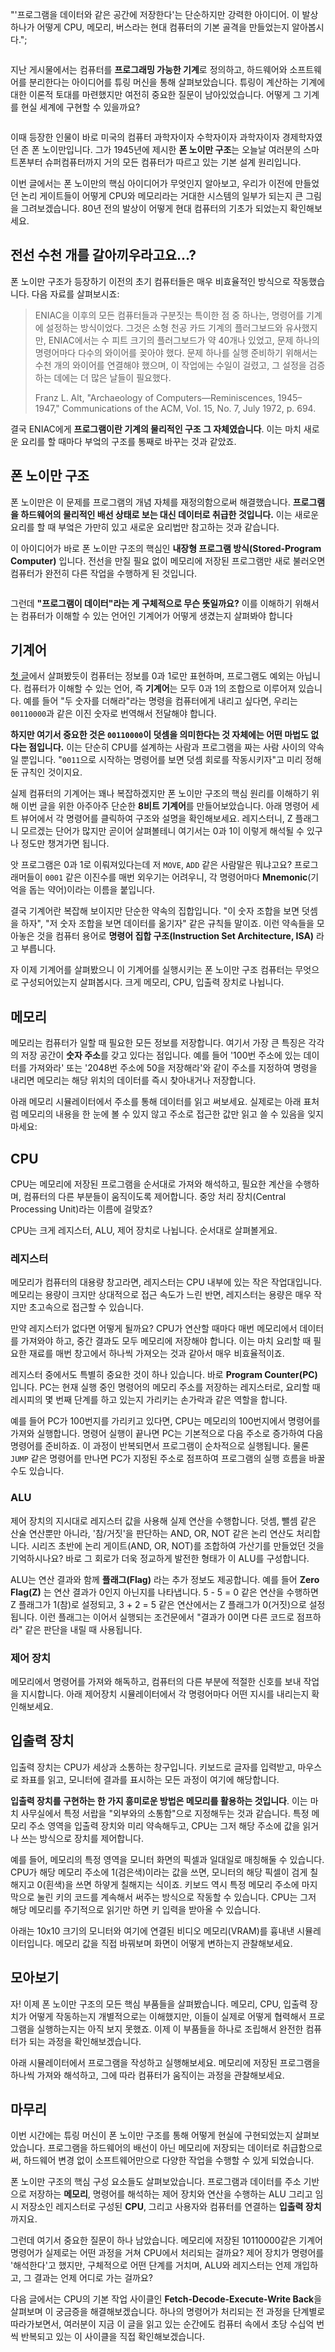   "'프로그램을 데이터와 같은 공간에 저장한다'는 단순하지만 강력한 아이디어. 이 발상 하나가 어떻게 CPU, 메모리, 버스라는 현대 컴퓨터의 기본 골격을 만들었는지 알아봅시다.";


<Image src={turingMachine} alt="" className="object-cover w-full h-[240px] object-top" caption="영화 '이미테이션 게임'"/>

지난 게시물에서는 컴퓨터를 **프로그래밍 가능한 기계**로 정의하고, 하드웨어와 소프트웨어를 분리한다는 아이디어를 튜링 머신을 통해 살펴보았습니다. 튜링이 계산하는 기계에 대한 이론적 토대를 마련했지만 여전히 중요한 질문이 남아있었습니다. 어떻게 그 기계를 현실 세계에 구현할 수 있을까요?

<Image src={vonNeumann} alt="" className="object-cover w-full h-[240px] object-top" />

이때 등장한 인물이 바로 미국의 컴퓨터 과학자이자 수학자이자 과학자이자 경제학자였던 존 폰 노이만입니다. 그가 1945년에 제시한 **폰 노이만 구조**는 오늘날 여러분의 스마트폰부터 슈퍼컴퓨터까지 거의 모든 컴퓨터가 따르고 있는 기본 설계 원리입니다.

이번 글에서는 폰 노이만의 핵심 아이디어가 무엇인지 알아보고, 우리가 이전에 만들었던 논리 게이트들이 어떻게 CPU와 메모리라는 거대한 시스템의 일부가 되는지 큰 그림을 그려보겠습니다. 80년 전의 발상이 어떻게 현대 컴퓨터의 기초가 되었는지 확인해보세요.

## 전선 수천 개를 갈아끼우라고요...?

폰 노이만 구조가 등장하기 이전의 초기 컴퓨터들은 매우 비효율적인 방식으로 작동했습니다. 다음 자료를 살펴보시죠:

> ENIAC을 이후의 모든 컴퓨터들과 구분짓는 특이한 점 중 하나는, 명령어를 기계에 설정하는 방식이었다. 그것은 소형 천공 카드 기계의 플러그보드와 유사했지만, ENIAC에서는 수 피트 크기의 플러그보드가 약 40개나 있었고, 문제 하나의 명령어마다 다수의 와이어를 꽂아야 했다.
문제 하나를 실행 준비하기 위해서는 수천 개의 와이어를 연결해야 했으며, 이 작업에는 수일이 걸렸고, 그 설정을 검증하는 데에는 더 많은 날들이 필요했다. 
> 
> Franz L. Alt, "Archaeology of Computers—Reminiscences, 1945–1947,"
Communications of the ACM, Vol. 15, No. 7, July 1972, p. 694.

결국 ENIAC에게 **프로그램이란 기계의 물리적인 구조 그 자체였습니다**. 이는 마치 새로운 요리를 할 때마다 부엌의 구조를 통째로 바꾸는 것과 같았죠.

## 폰 노이만 구조

폰 노이만은 이 문제를 프로그램의 개념 자체를 재정의함으로써 해결했습니다. **프로그램을 하드웨어의 물리적인 배선 상태로 보는 대신 데이터로 취급한 것입니다.** 이는 새로운 요리를 할 때 부엌은 가만히 있고 새로운 요리법만 참고하는 것과 같습니다.

이 아이디어가 바로 폰 노이만 구조의 핵심인 **내장형 프로그램 방식(Stored-Program Computer)** 입니다. 전선을 만질 필요 없이 메모리에 저장된 프로그램만 새로 불러오면 컴퓨터가 완전히 다른 작업을 수행하게 된 것입니다. 

<Image src={vonNeumannDiagram} alt="" className="object-cover w-full p-2 bg-white" />

그런데 **"프로그램이 데이터"라는 게 구체적으로 무슨 뜻일까요?** 이를 이해하기 위해서는 컴퓨터가 이해할 수 있는 언어인 기계어가 어떻게 생겼는지 살펴봐야 합니다

## 기계어 

[첫 글](/cs/zero-and-one)에서 살펴봤듯이 컴퓨터는 정보를 0과 1로만 표현하며, 프로그램도 예외는 아닙니다. 컴퓨터가 이해할 수 있는 언어, 즉 **기계어**는 모두 0과 1의 조합으로 이루어져 있습니다. 예를 들어 "두 숫자를 더해라"라는 명령을 컴퓨터에게 내리고 싶다면, 우리는 `00110000`과 같은 이진 숫자로 번역해서 전달해야 합니다. 

**하지만 여기서 중요한 것은 `00110000`이 덧셈을 의미한다는 것 자체에는 어떤 마법도 없다는 점입니다.** 이는 단순히 CPU를 설계하는 사람과 프로그램을 짜는 사람 사이의 약속일 뿐입니다. "`0011`으로 시작하는 명령어를 보면 덧셈 회로를 작동시키자"고 미리 정해둔 규칙인 것이지요.

실제 컴퓨터의 기계어는 꽤나 복잡하겠지만 폰 노이만 구조의 핵심 원리를 이해하기 위해 이번 글을 위한 아주아주 단순한 **8비트 기계어**를 만들어보았습니다. 아래 명령어 세트 뷰어에서 각 명령어를 클릭하여 구조와 설명을 확인해보세요. 레지스터니, Z 플래그니 모르겠는 단어가 많지만 곧이어 살펴볼테니 여기서는 0과 1이 이렇게 해석될 수 있구나 정도만 챙겨가면 됩니다.

<InstructionSetTable />

앗 프로그램은 0과 1로 이뤄져있다는데 저 `MOVE`, `ADD` 같은 사람말은 뭐냐고요? 프로그래머들이 `0001` 같은 이진수를 매번 외우기는 어려우니, 각 명령어마다 **Mnemonic**(기억을 돕는 약어)이라는 이름을 붙입니다.

결국 기계어란 복잡해 보이지만 단순한 약속의 집합입니다. "이 숫자 조합을 보면 덧셈을 하자", "저 숫자 조합을 보면 데이터를 옮기자" 같은 규칙들 말이죠. 이런 약속들을 모아놓은 것을 컴퓨터 용어로 **명령어 집합 구조(Instruction Set Architecture, ISA)** 라고 부릅니다. 

자 이제 기계어를 살펴봤으니 이 기계어를 실행시키는 폰 노이만 구조 컴퓨터는 무엇으로 구성되어있는지 살펴봅시다. 크게 메모리, CPU, 입출력 장치로 나뉩니다.

## 메모리 

메모리는 컴퓨터가 일할 때 필요한 모든 정보를 저장합니다. 여기서 가장 큰 특징은 각각의 저장 공간이 **숫자 주소**를 갖고 있다는 점입니다. 예를 들어 '100번 주소에 있는 데이터를 가져와라' 또는 '2048번 주소에 50을 저장해라'와 같이 주소를 지정하여 명령을 내리면 메모리는 해당 위치의 데이터를 즉시 찾아내거나 저장합니다. 

아래 메모리 시뮬레이터에서 주소를 통해 데이터를 읽고 써보세요. 실제로는 아래 표처럼 메모리의 내용을 한 눈에 볼 수 있지 않고 주소로 접근한 값만 읽고 쓸 수 있음을 잊지 마세요:

<Memory />

## CPU

CPU는 메모리에 저장된 프로그램을 순서대로 가져와 해석하고, 필요한 계산을 수행하며, 컴퓨터의 다른 부분들이 움직이도록 제어합니다. 중앙 처리 장치(Central Processing Unit)라는 이름에 걸맞죠?

CPU는 크게 레지스터, ALU, 제어 장치로 나뉩니다. 순서대로 살펴볼게요.

### 레지스터 

메모리가 컴퓨터의 대용량 창고라면, 레지스터는 CPU 내부에 있는 작은 작업대입니다. 메모리는 용량이 크지만 상대적으로 접근 속도가 느린 반면, 레지스터는 용량은 매우 작지만 초고속으로 접근할 수 있습니다. 

만약 레지스터가 없다면 어떻게 될까요? CPU가 연산할 때마다 매번 메모리에서 데이터를 가져와야 하고, 중간 결과도 모두 메모리에 저장해야 합니다. 이는 마치 요리할 때 필요한 재료를 매번 창고에서 하나씩 가져오는 것과 같아서 매우 비효율적이죠.

레지스터 중에서도 특별히 중요한 것이 하나 있습니다. 바로 **Program Counter(PC)** 입니다. PC는 현재 실행 중인 명령어의 메모리 주소를 저장하는 레지스터로, 요리할 때 레시피의 몇 번째 단계를 하고 있는지 가리키는 손가락과 같은 역할을 합니다.

예를 들어 PC가 100번지를 가리키고 있다면, CPU는 메모리의 100번지에서 명령어를 가져와 실행합니다. 명령어 실행이 끝나면 PC는 기본적으로 다음 주소로 증가하여 다음 명령어를 준비하죠. 이 과정이 반복되면서 프로그램이 순차적으로 실행됩니다. 물론 `JUMP` 같은 명령어를 만나면 PC가 지정된 주소로 점프하여 프로그램의 실행 흐름을 바꿀 수도 있습니다.

### ALU

제어 장치의 지시대로 레지스터 값을 사용해 실제 연산을 수행합니다. 덧셈, 뺄셈 같은 산술 연산뿐만 아니라, '참/거짓'을 판단하는 AND, OR, NOT 같은 논리 연산도 처리합니다. 시리즈 초반에 논리 게이트(AND, OR, NOT)를 조합하여 가산기를 만들었던 것을 기억하시나요? 바로 그 회로가 더욱 정교하게 발전한 형태가 이 ALU를 구성합니다.

ALU는 연산 결과와 함께 **플래그(Flag)** 라는 추가 정보도 제공합니다. 예를 들어 **Zero Flag(Z)** 는 연산 결과가 0인지 아닌지를 나타냅니다. 5 - 5 = 0 같은 연산을 수행하면 Z 플래그가 1(참)로 설정되고, 3 + 2 = 5 같은 연산에서는 Z 플래그가 0(거짓)으로 설정됩니다. 이런 플래그는 이어서 실행되는 조건문에서 "결과가 0이면 다른 코드로 점프하라" 같은 판단을 내릴 때 사용됩니다.

### 제어 장치

메모리에서 명령어를 가져와 해독하고, 컴퓨터의 다른 부분에 적절한 신호를 보내 작업을 지시합니다. 아래 제어장치 시뮬레이터에서 각 명령어마다 어떤 지시를 내리는지 확인해보세요.

<InstructionDecoder />

## 입출력 장치

입출력 장치는 CPU가 세상과 소통하는 창구입니다. 키보드로 글자를 입력받고, 마우스로 좌표를 읽고, 모니터에 결과를 표시하는 모든 과정이 여기에 해당합니다.

**입출력 장치를 구현하는 한 가지 흥미로운 방법은 메모리를 활용하는 것입니다**. 이는 마치 사무실에서 특정 서랍을 "외부와의 소통함"으로 지정해두는 것과 같습니다. 특정 메모리 주소 영역을 입출력 장치와 미리 약속해두고, CPU는 그저 해당 주소에 값을 읽거나 쓰는 방식으로 장치를 제어합니다.

예를 들어, 메모리의 특정 영역을 모니터 화면의 픽셀과 일대일로 매칭해둘 수 있습니다. CPU가 해당 메모리 주소에 1(검은색)이라는 값을 쓰면, 모니터의 해당 픽셀이 검게 칠해지고 0(흰색)을 쓰면 하얗게 칠해지는 식이죠. 키보드 역시 특정 메모리 주소에 마지막으로 눌린 키의 코드를 계속해서 써주는 방식으로 작동할 수 있습니다. CPU는 그저 해당 메모리를 주기적으로 읽기만 하면 키 입력을 받아올 수 있습니다.

아래는 10x10 크기의 모니터와 여기에 연결된 비디오 메모리(VRAM)를 흉내낸 시뮬레이터입니다. 메모리 값을 직접 바꿔보며 화면이 어떻게 변하는지 관찰해보세요.

<MonitorSimulator />

## 모아보기

자! 이제 폰 노이만 구조의 모든 핵심 부품들을 살펴봤습니다. 메모리, CPU, 입출력 장치가 어떻게 작동하는지 개별적으로는 이해했지만, 이들이 실제로 어떻게 협력해서 프로그램을 실행하는지는 아직 보지 못했죠. 이제 이 부품들을 하나로 조립해서 완전한 컴퓨터가 되는 과정을 확인해보겠습니다.

아래 시뮬레이터에서 프로그램을 작성하고 실행해보세요. 메모리에 저장된 프로그램을 하나씩 가져와 해석하고, 그에 따라 컴퓨터가 움직이는 과정을 관찰해보세요.

<VonNeumannSimulator />

## 마무리

이번 시간에는 튜링 머신이 폰 노이만 구조를 통해 어떻게 현실에 구현되었는지 살펴보았습니다. 프로그램을 하드웨어의 배선이 아닌 메모리에 저장되는 데이터로 취급함으로써, 하드웨어 변경 없이 소프트웨어만으로 다양한 작업을 수행할 수 있게 되었습니다.

폰 노이만 구조의 핵심 구성 요소들도 살펴보았습니다. 프로그램과 데이터를 주소 기반으로 저장하는 **메모리**, 명령어를 해석하는 제어 장치와 연산을 수행하는 ALU 그리고 임시 저장소인 레지스터로 구성된 **CPU**, 그리고 사용자와 컴퓨터를 연결하는 **입출력 장치**까지요.

그런데 여기서 중요한 질문이 하나 남았습니다. 메모리에 저장된 10110000같은 기계어 명령어가 실제로는 어떤 과정을 거쳐 CPU에서 처리되는 걸까요? 제어 장치가 명령어를 '해석한다'고 했지만, 구체적으로 어떤 단계를 거치며, ALU와 레지스터는 언제 개입하고, 그 결과는 언제 어디로 가는 걸까요?

다음 글에서는 CPU의 기본 작업 사이클인 **Fetch-Decode-Execute-Write Back**을 살펴보며 이 궁금증을 해결해보겠습니다. 하나의 명령어가 처리되는 전 과정을 단계별로 따라가보면서, 여러분이 지금 이 글을 읽고 있는 순간에도 컴퓨터 속에서 초당 수십억 번씩 반복되고 있는 이 사이클을 직접 확인해보겠습니다.
